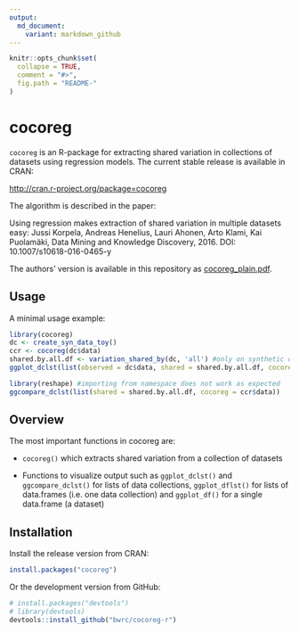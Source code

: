 ```yaml
---
output:
  md_document:
    variant: markdown_github
---
```


<!-- README.md is generated from README.Rmd. Please edit that file -->

```r
knitr::opts_chunk$set(
  collapse = TRUE,
  comment = "#>",
  fig.path = "README-"
)
```

# cocoreg

`cocoreg` is an R-package for extracting shared variation in collections of datasets using regression models. The current stable release is available in CRAN:

[http://cran.r-project.org/package=cocoreg](http://cran.r-project.org/package=cocoreg)

The algorithm is described in the paper:

Using regression makes extraction of shared variation in multiple datasets easy:
Jussi Korpela, Andreas Henelius, Lauri Ahonen, Arto Klami, Kai Puolamäki,
Data Mining and Knowledge Discovery, 2016. 
DOI: 10.1007/s10618-016-0465-y

The authors' version is available in this repository as [cocoreg_plain.pdf](./doc/cocoreg_plain.pdf).

## Usage
A minimal usage example:
```r
library(cocoreg)
dc <- create_syn_data_toy()
ccr <- cocoreg(dc$data)
shared.by.all.df <- variation_shared_by(dc, 'all') #only on synthetic datasets
ggplot_dclst(list(observed = dc$data, shared = shared.by.all.df, cocoreg = ccr$data))

library(reshape) #importing from namespace does not work as expected
ggcompare_dclst(list(shared = shared.by.all.df, cocoreg = ccr$data))
```


## Overview

The most important functions in cocoreg are:

* `cocoreg()` which extracts shared variation from a collection of datasets

* Functions to visualize output such as `ggplot_dclst()` and `ggcompare_dclst()` for lists of data collections, `ggplot_dflst()` for lists of data.frames (i.e. one data collection) and `ggplot_df()` for a single data.frame (a dataset)

## Installation

Install the release version from CRAN:

```r
install.packages("cocoreg")
```

Or the development version from GitHub:

```r
# install.packages("devtools")
# library(devtools)
devtools::install_github("bwrc/cocoreg-r")
```

